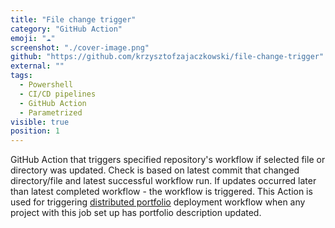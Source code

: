 ```yaml
---
title: "File change trigger"
category: "GitHub Action"
emoji: "☁️"
screenshot: "./cover-image.png"
github: "https://github.com/krzysztofzajaczkowski/file-change-trigger"
external: ""
tags:
  - Powershell
  - CI/CD pipelines
  - GitHub Action
  - Parametrized
visible: true
position: 1
---
```



GitHub Action that triggers specified repository's workflow if selected file or directory was updated. 
Check is based on latest commit that changed directory/file and latest successful workflow run. 
If updates occurred later than latest completed workflow - the workflow is triggered. 
This Action is used for triggering <Underlining highlight><a href="https://github.com/krzysztofzajaczkowski/distributed-portfolio" target="_blank" rel="nofollow noopener noreferrer" aria-label="External Link">distributed portfolio</a></Underlining> deployment workflow when any project with this job set up has portfolio description updated.